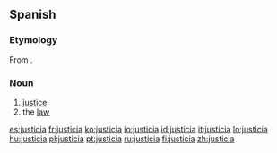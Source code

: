 ==Spanish==

===Etymology===
From {{etyl|la|es}} {{term|iustitia|iūstitia|justice|lang=la}}.

===Noun===
{{es-noun-f|-}}

# [[justice]]
# the [[law]]

[[es:justicia]]
[[fr:justicia]]
[[ko:justicia]]
[[io:justicia]]
[[id:justicia]]
[[it:justicia]]
[[lo:justicia]]
[[hu:justicia]]
[[pl:justicia]]
[[pt:justicia]]
[[ru:justicia]]
[[fi:justicia]]
[[zh:justicia]]